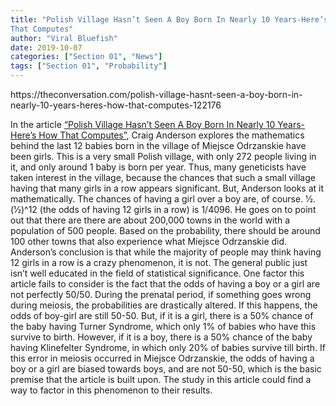 ```yaml
---
title: "Polish Village Hasn’t Seen A Boy Born In Nearly 10 Years-Here’s How
That Computes"
author: "Viral Bluefish"
date: 2019-10-07
categories: ["Section 01", "News"]
tags: ["Section 01", "Probability"]
---
```


https://theconversation.com/polish-village-hasnt-seen-a-boy-born-in-nearly-10-years-heres-how-that-computes-122176

<!--more-->

In the article [“Polish Village Hasn’t Seen A Boy Born In Nearly 10 Years-Here’s How
That Computes”](https://theconversation.com/polish-village-hasnt-seen-a-boy-born-in-nearly-10-years-heres-how-
that-computes-122176), Craig Anderson explores the mathematics behind the last 12 babies born in the
village of Miejsce Odrzanskie have been girls. This is a very small Polish village, with only 272
people living in it, and only around 1 baby is born per year. Thus, many geneticists have taken
interest in the village, because the chances that such a small village having that many girls in a
row appears significant. But, Anderson looks at it mathematically. The chances of having a girl
over a boy are, of course. 1⁄2. (1⁄2)^12 (the odds of having 12 girls in a row) is 1/4096. He goes on
to point out that there are there are about 200,000 towns in the world with a population of 500
people. Based on the probability, there should be around 100 other towns that also experience
what Miejsce Odrzanskie did. Anderson’s conclusion is that while the majority of people may
think having 12 girls in a row is a crazy phenomenon, it is not. The general public just isn’t well
educated in the field of statistical significance.
One factor this article fails to consider is the fact that the odds of having a boy or a girl
are not perfectly 50/50. During the prenatal period, if something goes wrong during meiosis, the
probabilities are drastically altered. If this happens, the odds of boy-girl are still 50-50. But, if it
is a girl, there is a 50% chance of the baby having Turner Syndrome, which only 1% of babies
who have this survive to birth. However, if it is a boy, there is a 50% chance of the baby having
Klinefelter Syndrome, in which only 20% of babies survive till birth. If this error in meiosis
occurred in Miejsce Odrzanskie, the odds of having a boy or a girl are biased towards boys, and
are not 50-50, which is the basic premise that the article is built upon. The study in this article
could find a way to factor in this phenomenon to their results.
